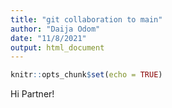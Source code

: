 ```yaml
---
title: "git collaboration to main"
author: "Daija Odom"
date: "11/8/2021"
output: html_document
---
```


```r
knitr::opts_chunk$set(echo = TRUE)
```

Hi Partner!